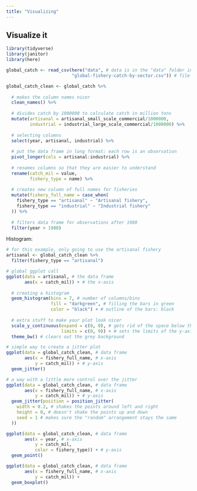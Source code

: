 ```yaml
---
title: "Visualizing"
---
```


## Visualize it

```r
library(tidyverse)
library(janitor)
library(here)

global_catch <- read_csv(here("data", # data is in the "data" folder in this repository
                         "global-fishery-catch-by-sector.csv")) # file name

global_catch_clean <- global_catch %>% 
  
  # makes the column names nicer
  clean_names() %>% 
  
  # divides catch by 1000000 to calculate catch in million tons
  mutate(artisanal = artisanal_small_scale_commercial/1000000,
         industrial = industrial_large_scale_commercial/1000000) %>% 
  
  # selecting columns
  select(year, artisanal, industrial) %>% 
  
  # put the data frame in long format: each row is an observation
  pivot_longer(cols = artisanal:industrial) %>% 
  
  # renames columns so that they are easier to understand
  rename(catch_mil = value,
         fishery_type = name) %>% 
  
  # creates new column of full names for fisheries
  mutate(fishery_full_name = case_when(
    fishery_type == "artisanal" ~ "Artisanal fishery",
    fishery_type == "industrial" ~ "Industrial fishery"
  )) %>% 
  
  # filters data frame for observations after 1980
  filter(year > 1980)
```

Histogram:

```r
# for this example, only going to use the artisanal fishery
artisanal <- global_catch_clean %>% 
  filter(fishery_type == "artisanal")

# global ggplot call
ggplot(data = artisanal, # the data frame
       aes(x = catch_mil)) + # the x-axis
  
  # creating a histogram
  geom_histogram(bins = 7, # number of columns/bins
                 fill = "darkgreen", # filling the bars in green
                 color = "black") + # outline of the bars: black
  
  # extra stuff to make your plot look nicer
  scale_y_continuous(expand = c(0, 0), # gets rid of the space below the bars
                     limits = c(0, 9)) + # sets the limits of the y-axis
  theme_bw() # clears out the grey background
```

```r
# simple way to create a jitter plot
ggplot(data = global_catch_clean, # data frame
       aes(x = fishery_full_name, # x-axis
           y = catch_mil)) + # y-axis
  geom_jitter()

# a way with a little more control over the jitter
ggplot(data = global_catch_clean, # data frame
       aes(x = fishery_full_name, # x-axis
           y = catch_mil)) + # y-axis
  geom_jitter(position = position_jitter(
    width = 0.2, # shakes the points around left and right 
    height = 0, # doesn't shake the points up and down
    seed = 1 # makes sure the "random" arrangement stays the same
  ))
```

```r
ggplot(data = global_catch_clean, # data frame
       aes(x = year, # x-axis
           y = catch_mil,
           color = fishery_type)) + # y-axis
  geom_point()
```

```r
ggplot(data = global_catch_clean, # data frame
       aes(x = fishery_full_name, # x-axis
           y = catch_mil)) +
  geom_boxplot()
```


